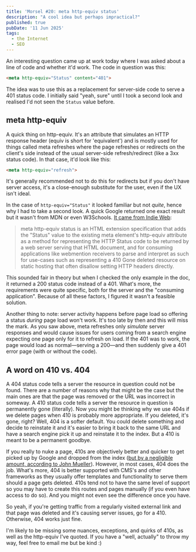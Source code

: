 ```yaml
---
title: 'Morsel #20: meta http-equiv status'
description: "A cool idea but perhaps impractical?"
published: true
pubDate: '11 Jun 2025'
tags:
  - the Internet
  - SEO
---
```



An interesting question came up at work today where I was asked about a line of code and whether it'd work. The code in question was this:

```html
<meta http-equiv="Status" content="401">
```

The idea was to use this as a replacement for server-side code to serve a 401 status code. I initially said "yeah, sure" until I took a second look and realised I'd not seen the `Status` value before.

## meta http-equiv

A quick thing on http-equiv. It's an attribute that simulates an HTTP response header (equiv is short for 'equivalent') and is mostly used for things called meta refreshes where the page refreshes or redirects on the client's side instead of the usual server-side refresh/redirect (like a 3xx status code). In that case, it'd look like this:

```html
<meta http-equiv="refresh">
```

It's generally recommended not to do this for redirects but if you don't have server access, it's a close-enough substitute for the user, even if the UX isn't ideal.

In the case of `http-equiv="Status"` it looked familiar but not _quite_, hence why I had to take a second look. A quick Google returned one exact result but it wasn't from MDN or even W3Schools. [It came from Indie Web](https://indieweb.org/meta_http-equiv_status):

> meta http-equiv status is an HTML extension specification that adds the "Status" value to the existing meta element's http-equiv attribute as a method for representing the HTTP Status code to be returned by a web server serving that HTML document, and for consuming applications like webmention receivers to parse and interpret as such for use-cases such as representing a 410 Gone deleted resource on static hosting that often disallow setting HTTP headers directly.

This sounded fair in theory but when I checked the only example in the doc, it returned a 200 status code instead of a 401. What's more, the requirements were quite specific, both for the server and the "consuming application". Because of all these factors, I figured it wasn't a feasible solution.

Another thing to note: server activity happens before page load so offering a status _during_ page load won't work. It's too late by then and this will miss the mark. As you saw above, meta refreshes only _simulate_ server responses and would cause issues for users coming from a search engine expecting one page only for it to refresh on load. If the 401 was to work, the page would load as normal—serving a 200—and then suddenly give a 401 error page (with or without the code).

## A word on 410 vs. 404

A 404 status code tells a server the resource in question could not be found. There are a number of reasons why that might be the case but the main ones are that the page was removed or the URL was incorrect in someway. A 410 status code tells a server the resource in question is permanently gone (literally). Now you might be thinking why we use 404s if we delete pages when 410 is probably more appropriate. If you deleted, it's gone, right? Well, 404 is a softer default. You could delete something and decide to reinstate it and it's easier to bring it back to the same URL and have a search engine pick it up and reinstate it to the index. But a 410 is meant to be a permanent goodbye.

If you really to nuke a page, 410s are objectively better and quicker to get picked up by Google and dropped from the index ([but by a negligible amount, according to John Mueller](https://www.searchenginejournal.com/googles-john-mueller-clarifies-404-410-confusion-for-seo/513576/)). However, in most cases, 404 does the job. What's more, 404 is better supported with CMS's and other frameworks as they usually offer templates and functionality to serve them should a page gets deleted. 410s tend not to have the same level of support so you may have to create this routes and pages manually (if you even have access to do so). And you might not even see the difference once you have.

So yeah, if you're getting traffic from a regularly visited external link and that page was deleted and it's causing server issues, go for a 410. Otherwise, 404 works just fine.

<IcebergNotes>
  <p>I'm likely to be missing some nuances, exceptions, and quirks of 410s, as well as the http-equiv I've quoted. If you have a "well, actually" to throw my way, feel free to email me but be kind :)</p>
</IcebergNotes>